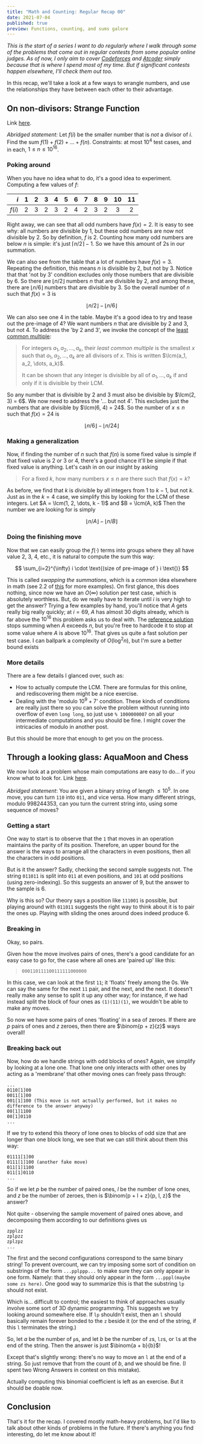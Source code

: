 ```yaml
---
title: "Math and Counting: Regular Recap 00"
date: 2021-07-04
published: true
preview: Functions, counting, and sums galore
---
```



_This is the start of a series I want to do regularly
where I walk through some of the problems that come out
in regular contests from some popular online judges. As
of now, I only aim to cover [Codeforces](https://codeforces.com/)
and [Atcoder](https://atcoder.jp/) simply because that is where
I spend most of my time. But if significant contests happen
elsewhere, I'll check them out too._

In this recap, we'll take a look at a few ways to wrangle numbers,
and use the relationships they have between each other to their advantage.

## On non-divisors: Strange Function

Link [here](https://codeforces.com/contest/1542/problem/C).

_Abridged statement:_ Let $f(i)$ be the smaller number that is _not_ a divisor 
of $i$. Find the sum $f(1) + f(2) + \dots + f(n)$. Constraints: at most $10^4$
test cases, and in each, $1 \leq n \leq 10^{16}$.

### Poking around

When you have no idea what to do, it's a good idea to experiment. Computing
a few values of $f$:


| $i$  | 1 | 2 | 3 | 4 | 5 | 6 | 7 | 8 | 9 | 10 | 11 |
|-----:|:-:|:-:|:-:|:-:|:-:|:-:|:-:|:-:|:-:|:--:|:--:|
|$f(i)$| 2 | 3 | 2 | 3 | 2 | 4 | 2 | 3 | 2 | 3  | 2  |

Right away, we can see that all odd numbers have $f(x) = 2$. It is easy to see why:
all numbers are divisible by 1, but these odd numbers are now not divisible by 2. So 
by definition, $f$ is 2. Counting how many odd numbers are below $n$ is simple:
it's just $\lceil n / 2 \rceil - 1$. So we have this amount of 2s in our summation.

We can also see from the table that a lot of numbers have $f(x) = 3$.
Repeating the definition, this means $n$ is divisible by 2, but not by 3.
Notice that that 'not by 3' condition excludes only those numbers that are divisible
by 6. So there are $\lfloor n/2 \rfloor$ numbers $n$ that are divisible by 2,
and among these, there are $\lfloor n/6 \rfloor$ numbers that are divisible by 3.
So the overall number of $n$ such that $f(x) = 3$ is

$$
\lfloor n/2 \rfloor - \lfloor n/6 \rfloor
$$

We can also see one 4 in the table. Maybe it's a good idea to try and tease out
the pre-image of 4? We want numbers $n$ that are divisible by 2 and 3, but not 4.
To address the 'by 2 and 3', we invoke the concept of the [least common
multiple](https://www.khanacademy.org/math/cc-sixth-grade-math/cc-6th-factors-and-multiples/cc-6th-lcm/v/least-common-multiple-exercise):

> For integers $a_1, a_2, \dots, a_k$, their _least common multiple_
> is the smallest $x$ such that $a_1, a_2, \dots, a_k$ are all divisors of $x$.
> This is written $\lcm(a_1, a_2, \dots, a_k)$.
>
> It can be shown that any integer is divisible by all of $a_1, \dots, a_k$
> if and only if it is divisible by their LCM.

So any number that is divisible by 2 and 3 must also be divisible by $\lcm(2, 3) = 6$.
We now need to address the '... but not 4'. This excludes just the numbers
that are divisible by $\lcm(6, 4) = 24$. So the number of $x \leq n$ such that $f(x) = 24$
is

$$
\lfloor n/6 \rfloor - \lfloor n/24 \rfloor
$$

### Making a generalization

Now, if finding the number of $n$ such that $f(n)$ is some fixed value is simple
if that fixed value is 2 or 3 or 4, there's a good chance it'll be simple if that 
fixed value is anything. Let's cash in on our insight by asking

> For a fixed $k$, how many numbers $x \leq n$ are there such that $f(x) = k$?

As before, we find that $k$ is divisible by all integers from $1$ to $k - 1$, but not $k$.
Just as in the $k = 4$ case, we simplify this by looking for the LCM of these integers.
Let $A = \lcm(1, 2, \dots, k - 1)$ and $B = \lcm(A, k)$
Then the number we are looking for is simply

$$
\lfloor n/A \rfloor - \lfloor n/B \rfloor
$$

### Doing the finishing move 

Now that we can easily group the $f(\cdot)$ terms into groups where they all have 
value 2, 3, 4, etc., it is natural to compute the sum this way:

$$
\sum_{i=2}^{\infty} i \cdot \text{(size of pre-image of } i \text{)}
$$

This is called _swapping the summations_, which is a common idea elsewhere in math
(see 2.2 of [this](https://web.evanchen.cc/handouts/Summation/Summation.pdf) for more examples).
On first glance, this does nothing, since now we have an $O(\infty)$ solution per test case,
which is absolutely worthless. But, do we really have to iterate until $i$ is very high
to get the answer? Trying a few examples by hand, you'll notice that $A$ gets really big
really quickly; at $i = 69$, $A$ has almost 30 digits already, which is far above the $10^{16}$
this problem asks us to deal with. The [reference solution](https://codeforces.com/blog/entry/92492) stops summing when $A$ exceeds $n$,
but you're free to hardcode it to stop at some value where $A$ is above $10^{16}$. That 
gives us quite a fast solution per test case. I can ballpark a complexity of $O(\log ^2 n)$,
but I'm sure a better bound exists

### More details

There are a few details I glanced over, such as:

- How to actually compute the LCM. There are formulas for this online, and rediscovering them
might be a nice exercise.
- Dealing with the 'modulo $10^9 + 7$' condition. These kinds of conditions are really just
there so you can solve the problem without running into overflow of even `long long`,
so just use `% 1000000007` on all your intermediate computations and you should be fine.
I might cover the intricacies of modulo in another post.

But this should be more that enough to get you on the process.

## Through a looking glass: AquaMoon and Chess

We now look at a problem whose main computations are easy to do... if you 
know what to look for. Link [here](https://codeforces.com/contest/1545/problem/B).

_Abridged statement_: You are given a binary string of length $\leq 10^5$. In 
one move, you can turn `110` into `011`, and vice versa. How many different strings,
modulo 998244353, can you turn the current string into, using some sequence of moves?

### Getting a start

One way to start is to observe that the `1` that moves in an operation maintains
the parity of its position. Therefore, an upper bound for the answer is the ways
to arrange all the characters in even positions, then all the characters in odd
positions. 

But is it the answer? Sadly, checking the second sample suggests not. The string
`011011` is split into `011` at even positions, and `101` at odd positions (using
zero-indexing). So this suggests an answer of 9, but the answer to the sample is 6.

Why is this so? Our theory says a position like `111001` is possible, but playing 
around with `011011` suggests the right way to think about it is to pair the ones up.
Playing with sliding the ones around does indeed produce 6.

### Breaking in

Okay, so pairs.

Given how the move involves pairs of ones, there's a good candidate for
an easy case to go for, the case where all ones are 'paired up' like this:

> `000110111100111111000000`

In this case, we can look at the first `11`; it 'floats' freely among the 0s. We
can say the same for the next `11` pair, and the next, and the next. It doesn't really
make any sense to split it up any other way; for instance, if we had instead
split the block of four ones as `(1)(11)(1)`, we wouldn't be able to make any moves.

So now we have some pairs of ones 'floating' in a sea of zeroes. If there are $p$
pairs of ones and $z$ zeroes, then there are $\binom{p + z}{z}$ ways overall!

### Breaking back out

Now, how do we handle strings with odd blocks of ones? Again, we simplify by 
looking at a lone one. That lone one only interacts with other ones by acting
as a 'membrane' that other moving ones can freely pass through:

```text
...
0110[1]00
0011[1]00
001[1]100 (This move is not actually performed, but it makes no difference to the answer anyway)
00[1]1100
00[1]0110
...
```

If we try to extend this theory of lone ones to blocks of odd size that are 
longer than one block long, we see that we can still think about them this way:

```text
01111[1]00
0111[1]100 (another fake move)
011[1]1100
011[1]0110
...
```

So if we let $p$ be the number of paired ones, $l$ be the number of lone ones, and
$z$ be the number of zeroes, then is $\binom{p + l + z}{p, l, z}$ the answer?

Not quite - observing the sample movement of paired ones above, and decomposing
them according to our definitions gives us

```text
zpplzz
zplpzz
zplzpz
...
```

The first and the second configurations correspond to the same binary string!
To prevent overcount, we can try imposing some sort of condition on substrings
of the form `...pplppp...` to make sure they can only appear in one form. Namely:
that they should only appear in the form `...pppl(maybe some zs here)`. One 
good way to summarize this is that the substring `lp` should not exist.

Which is... difficult to control; the easiest to think of approaches 
usually involve some sort of 3D dynamic programming. This suggests we try looking
around somewhere else. If `lp` shouldn't exist, then an `l` should basically remain
forever bonded to the `z` beside it (or the end of the string, if this `l` terminates
the string.)

So, let $a$ be the number of `p`s, and let $b$ be the number of `z`s, `lz`s, or `l`s 
at the end of the string. Then the answer is just
$\binom{a + b}{b}$!

Except that's slightly wrong: there's no way to move an `l` at the end of a string. So just
remove that from the count of $b$, and we should be fine. (I spent two Wrong Answers
in contest on this mistake).

Actually computing this binomial coefficient is left as an exercise. But
it should be doable now.

## Conclusion

That's it for the recap. I covered mostly math-heavy problems, but I'd like to talk 
about other kinds of problems in the future. If there's anything you find interesting,
do let me know about it!
